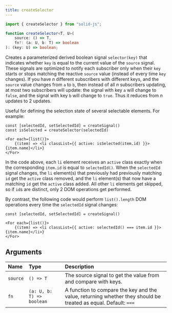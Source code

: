```yaml
---
title: createSelector
---
```


```ts
import { createSelector } from "solid-js";

function createSelector<T, U>(
	source: () => T,
	fn?: (a: U, b: T) => boolean
): (key: U) => boolean;
```

Creates a parameterized derived boolean signal `selector(key)` that indicates
whether `key` is equal to the current value of the `source` signal.
These signals are optimized to notify each subscriber only when their `key`
starts or stops matching the reactive `source` value
(instead of every time `key` changes).
If you have _n_ different subscribers with different keys,
and the `source` value changes from `a` to `b`, then
instead of all _n_ subscribers updating,
at most two subscribers will update:
the signal with key `a` will change to `false`,
and the signal with key `b` will change to `true`.
Thus it reduces from _n_ updates to 2 updates.

Useful for defining the selection state of several selectable elements.
For example:

```tsx
const [selectedId, setSelectedId] = createSignal()
const isSelected = createSelector(selectedId)

<For each={list()}>
	{(item) => <li classList={{ active: isSelected(item.id) }}>{item.name}</li>}
</For>
```

In the code above, each `li` element receives an `active` class
exactly when the corresponding `item.id` is equal to `selectedId()`.
When the `selectedId` signal changes, the `li` element(s) that previously
had previously matching `id` get the `active` class removed, and the
`li` element(s) that now have a matching `id` get the `active` class added.
All other `li` elements get skipped, so if `id`s are distinct,
only 2 DOM operations get performed.

By contrast, the following code would perform `list().length` DOM operations
every time the `selectedId` signal changes:

```tsx
const [selectedId, setSelectedId] = createSignal()

<For each={list()}>
	{(item) => <li classList={{ active: selectedId() === item.id }}>{item.name}</li>}
</For>
```

## Arguments

| Name     | Type                      | Description                                                                                                    |
| :------- | :------------------------ | :------------------------------------------------------------------------------------------------------------- |
| `source` | `() => T`                 | The source signal to get the value from and compare with keys.                                                 |
| `fn`     | `(a: U, b: T) => boolean` | A function to compare the key and the value, returning whether they should be treated as equal. Default: `===` |
